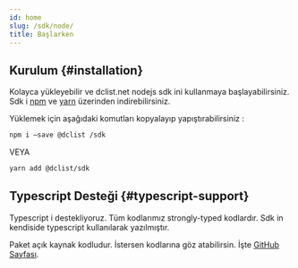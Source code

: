 ```yaml
---
id: home
slug: /sdk/node/
title: Başlarken
---
```


## Kurulum {#installation}

Kolayca yükleyebilir ve dclist.net nodejs sdk ini kullanmaya başlayabilirsiniz. Sdk i [npm](https://www.npmjs.com/) ve [yarn](https://classic.yarnpkg.com) üzerinden indirebilirsiniz.

Yüklemek için aşağıdaki komutları kopyalayıp yapıştırabilirsiniz :


```bash
npm i —save @dclist /sdk
```

VEYA

```bash
yarn add @dclist/sdk
```

## Typescript Desteği {#typescript-support}

Typescript i destekliyoruz. Tüm kodlarımız strongly-typed kodlardır. Sdk in kendiside typescript kullanılarak yazılmıştır.

Paket açık kaynak kodludur. İstersen kodlarına göz atabilirsin. İşte [GitHub Sayfası](https://github.com/dclist/node-sdk).

